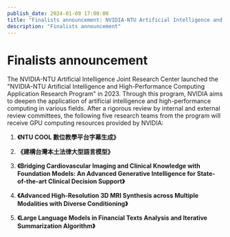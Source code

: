 ```yaml
---
publish_date: 2024-01-09 17:00:00
title: "Finalists announcement: NVIDIA-NTU Artificial Intelligence and High-Performance Computing Application Research Program"
description: "Finalists announcement"
---
```


# Finalists announcement
The NVIDIA-NTU Artificial Intelligence Joint Research Center launched the "NVIDIA-NTU Artificial Intelligence and High-Performance Computing Application Research Program" in 2023. Through this program, NVIDIA aims to deepen the application of artificial intelligence and high-performance computing in various fields. After a rigorous review by internal and external review committees, the following five research teams from the program will receive GPU computing resources provided by NVIDIA:


1. **《NTU COOL 數位教學平台字幕生成》**

2. **《建構台灣本土法律大型語言模型》**

3. **《Bridging Cardiovascular Imaging and Clinical Knowledge with Foundation Models: An Advanced Generative Intelligence for State-of-the-art Clinical Decision Support》**

4. **《Advanced High-Resolution 3D MRI Synthesis across Multiple Modalities with Diverse Conditioning》**

5. **《Large Language Models in Financial Texts Analysis and Iterative Summarization Algorithm》**


